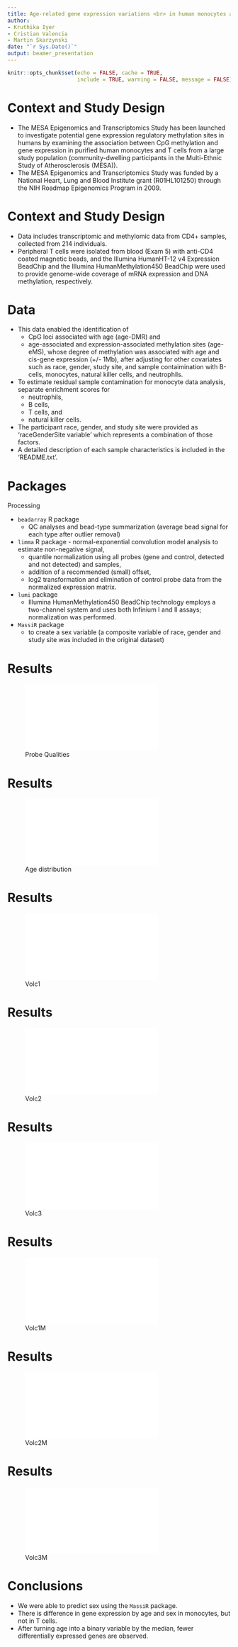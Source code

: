```yaml
---
title: Age-related gene expression variations <br> in human monocytes and T cells
author:
- Kruthika Iyer
- Cristian Valencia
- Martin Skarzynski
date: "`r Sys.Date()`"
output: beamer_presentation
---
```


```r
knitr::opts_chunk$set(echo = FALSE, cache = TRUE,
                      include = TRUE, warning = FALSE, message = FALSE)
```


# Context and Study Design

- The MESA Epigenomics and Transcriptomics Study has been launched to investigate potential gene expression regulatory methylation sites in humans by examining the association between CpG methylation and gene expression in purified human monocytes and T cells from a large study population (community-dwelling participants in the Multi-Ethnic Study of Atherosclerosis (MESA)).
- The MESA Epigenomics and Transcriptomics Study was funded by a National Heart, Lung and Blood Institute grant (R01HL101250) through the NIH Roadmap Epigenomics Program in 2009.

# Context and Study Design

- Data includes transcriptomic and methylomic data from CD4+ samples, collected from 214 individuals.
- Peripheral T cells were isolated from blood (Exam 5) with anti-CD4 coated magnetic beads, and the Illumina HumanHT-12 v4 Expression BeadChip and the Illumina HumanMethylation450 BeadChip were used to provide genome-wide coverage of mRNA expression and DNA methylation, respectively.

# Data
- This data enabled the identification of 
    - CpG loci associated with age (age-DMR) and 
    - age-associated  and expression-associated methylation sites (age-eMS), whose degree of methylation was associated with age and cis-gene expression (+/- 1Mb), after adjusting for other covariates such as race, gender, study site, and sample contaimination with B-cells, monocytes, natural killer cells, and neutrophils.
- To estimate residual sample contamination for monocyte data analysis, separate enrichment scores for
    - neutrophils,
    - B cells,
    - T cells, and
    - natural killer cells.
- The participant race, gender, and study site were provided as 'raceGenderSite variable' which represents a combination of those factors.
- A detailed description of each sample characteristics is included in the 'README.txt'.

# Packages

Processing

- `beadarray` R package
    - QC analyses and bead-type summarization (average bead signal for each type after outlier removal)
- `limma` R package - normal-exponential convolution model analysis to estimate non-negative signal,
    - quantile normalization using all probes (gene and control, detected and not detected) and samples,
    - addition of a recommended (small) offset,
    - log2 transformation and elimination of control probe data from the normalized expression matrix.
- `lumi` package
    - Illumina HumanMethylation450 BeadChip technology employs a two-channel system and uses both Infinium I and II assays; normalization was performed.
- `MassiR` package
    - to create a sex variable (a composite variable of race, gender and study site was included in the original dataset)

# Results
![Probe Qualities](Plot1.pdf)

# Results

![Age distribution](Plot3.pdf)

# Results

![Volc1](./Vplot.Mod1.pdf)

# Results

![Volc2](./Vplot.Mod2.pdf)

# Results

![Volc3](./Vplot.Mod3.pdf)

# Results

![Volc1M](./Vplot.Mod1_Mono_ageContinuous.pdf)

# Results

![Volc2M](./Vplot.Mod2_Mono_ageContinuous_sex.pdf)

# Results

![Volc3M](./Vplot.Mod3_Mono_ageCategorical_sex.pdf)

# Conclusions

- We were able to predict sex using the `MassiR` package.
- There is difference in gene expression by age and sex in monocytes, but not in T cells.
- After turning age into a binary variable by the median, fewer differentially expressed genes are observed.
